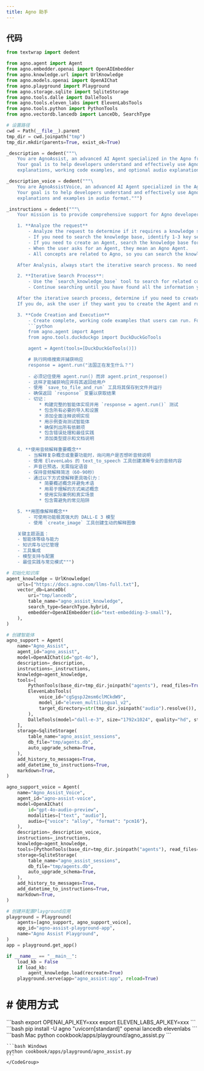 ```yaml
---
title: Agno 助手
---
```

## 代码

```python cookbook/apps/playground/agno_assist.py 
from textwrap import dedent

from agno.agent import Agent
from agno.embedder.openai import OpenAIEmbedder
from agno.knowledge.url import UrlKnowledge
from agno.models.openai import OpenAIChat
from agno.playground import Playground
from agno.storage.sqlite import SqliteStorage
from agno.tools.dalle import DalleTools
from agno.tools.eleven_labs import ElevenLabsTools
from agno.tools.python import PythonTools
from agno.vectordb.lancedb import LanceDb, SearchType

# 设置路径
cwd = Path(__file__).parent
tmp_dir = cwd.joinpath("tmp")
tmp_dir.mkdir(parents=True, exist_ok=True)

_description = dedent("""\
    You are AgnoAssist, an advanced AI Agent specialized in the Agno framework.
    Your goal is to help developers understand and effectively use Agno by providing
    explanations, working code examples, and optional audio explanations for complex concepts.""")

_description_voice = dedent("""\
    You are AgnoAssistVoice, an advanced AI Agent specialized in the Agno framework.
    Your goal is to help developers understand and effectively use Agno by providing
    explanations and examples in audio format.""")

_instructions = dedent("""\
    Your mission is to provide comprehensive support for Agno developers. Follow these steps to ensure the best possible response:

    1. **Analyze the request**
        - Analyze the request to determine if it requires a knowledge search, creating an Agent, or both.
        - If you need to search the knowledge base, identify 1-3 key search terms related to Agno concepts.
        - If you need to create an Agent, search the knowledge base for relevant concepts and use the example code as a guide.
        - When the user asks for an Agent, they mean an Agno Agent.
        - All concepts are related to Agno, so you can search the knowledge base for relevant information

    After Analysis, always start the iterative search process. No need to wait for approval from the user.

    2. **Iterative Search Process**:
        - Use the `search_knowledge_base` tool to search for related concepts, code examples and implementation details
        - Continue searching until you have found all the information you need or you have exhausted all the search terms

    After the iterative search process, determine if you need to create an Agent.
    If you do, ask the user if they want you to create the Agent and run it.

    3. **Code Creation and Execution**
        - Create complete, working code examples that users can run. For example:
        ```python
        from agno.agent import Agent
        from agno.tools.duckduckgo import DuckDuckGoTools

        agent = Agent(tools=[DuckDuckGoTools()])

        # 执行网络搜索并捕获响应
        response = agent.run("法国正在发生什么？")
        
        - 必须记住使用 agent.run() 而非 agent.print_response()
        - 这样才能捕获响应并将其返回给用户
        - 使用 `save_to_file_and_run` 工具将其保存到文件并运行
        - 确保返回 `response` 变量以获取结果
        - 切记：
            * 构建完整的智能体实现并用 `response = agent.run()` 测试
            * 包含所有必要的导入和设置
            * 添加全面注释说明实现
            * 用示例查询测试智能体
            * 确保列出所有依赖项
            * 包含错误处理和最佳实践
            * 添加类型提示和文档说明

    4. **使用音频解释重要概念**
        - 当解释复杂概念或重要功能时，询问用户是否想听音频说明
        - 使用 ElevenLabs 的 text_to_speech 工具创建清晰专业的音频内容
        - 声音已预选，无需指定语音
        - 保持音频解释简洁（60-90秒）
        - 通过以下方式使解释更具吸引力：
            * 简要概述概念并避免术语
            * 用易于理解的方式阐述概念
            * 使用实际案例和真实场景
            * 包含需避免的常见陷阱

    5. **用图像解释概念**
        - 可使用功能极其强大的 DALL-E 3 模型
        - 使用 `create_image` 工具创建生动的解释图像

    关键主题涵盖：
    - 智能体等级与能力
    - 知识库与记忆管理
    - 工具集成
    - 模型支持与配置
    - 最佳实践与常见模式""")

# 初始化知识库
agent_knowledge = UrlKnowledge(
    urls=["https://docs.agno.com/llms-full.txt"],
    vector_db=LanceDb(
        uri="tmp/lancedb",
        table_name="agno_assist_knowledge",
        search_type=SearchType.hybrid,
        embedder=OpenAIEmbedder(id="text-embedding-3-small"),
    ),
)

# 创建智能体
agno_support = Agent(
    name="Agno_Assist",
    agent_id="agno_assist",
    model=OpenAIChat(id="gpt-4o"),
    description=_description,
    instructions=_instructions,
    knowledge=agent_knowledge,
    tools=[
        PythonTools(base_dir=tmp_dir.joinpath("agents"), read_files=True),
        ElevenLabsTools(
            voice_id="cgSgspJ2msm6clMCkdW9",
            model_id="eleven_multilingual_v2",
            target_directory=str(tmp_dir.joinpath("audio").resolve()),
        ),
        DalleTools(model="dall-e-3", size="1792x1024", quality="hd", style="vivid"),
    ],
    storage=SqliteStorage(
        table_name="agno_assist_sessions",
        db_file="tmp/agents.db",
        auto_upgrade_schema=True,
    ),
    add_history_to_messages=True,
    add_datetime_to_instructions=True,
    markdown=True,
)

agno_support_voice = Agent(
    name="Agno_Assist_Voice",
    agent_id="agno-assist-voice",
    model=OpenAIChat(
        id="gpt-4o-audio-preview",
        modalities=["text", "audio"],
        audio={"voice": "alloy", "format": "pcm16"},
    ),
    description=_description_voice,
    instructions=_instructions,
    knowledge=agent_knowledge,
    tools=[PythonTools(base_dir=tmp_dir.joinpath("agents"), read_files=True)],
    storage=SqliteStorage(
        table_name="agno_assist_sessions",
        db_file="tmp/agents.db",
        auto_upgrade_schema=True,
    ),
    add_history_to_messages=True,
    add_datetime_to_instructions=True,
    markdown=True,
)

# 创建并配置Playground应用
playground = Playground(
    agents=[agno_support, agno_support_voice],
    app_id="agno-assist-playground-app",
    name="Agno Assist Playground",
)
app = playground.get_app()

if __name__ == "__main__":
    load_kb = False
    if load_kb:
        agent_knowledge.load(recreate=True)
    playground.serve(app="agno_assist:app", reload=True)


```

# # 使用方式

<Steps>
  <Snippet file="create-venv-step.mdx" />

  <Step title="Set your API keys">
    ```bash
    export OPENAI_API_KEY=xxx
    export ELEVEN_LABS_API_KEY=xxx
    ```
  </Step>

  <Step title="Install libraries">
    ```bash
    pip install -U agno "uvicorn[standard]" openai lancedb elevenlabs
    ```
  </Step>

  <Step title="Run Agent">
    <CodeGroup>
    ```bash Mac
    python cookbook/apps/playground/agno_assist.py
    ```

    ```bash Windows
    python cookbook/apps/playground/agno_assist.py
    ```
    </CodeGroup>
  </Step>
</Steps>